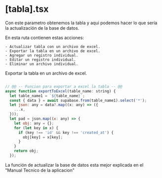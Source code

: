 # [tabla].tsx

Con este parametro obtenemos la tabla y aqui podemos hacer lo que sería la actualización de la base de datos.

En esta ruta contienen estas acciones:

    - Actualizar tabla con un archivo de excel.
    - Exportar la tabla en un archivo de excel.
    - Agregar un registro individual.
    - Editar un registro individual.
    - Eliminar un archivo individual.

Exportar la tabla en un archivo de excel.

```js

// @@ -- Funcion para exportar a excel la tabla -- @@
async function exportToExcel(table_name: string) {
  let table_name1 = `${table_name}`;
  const { data } = await supabase.from(table_name1).select('*');
  let json: any = data?.map((x: any) => ({
    ...x,
  }));
  let pad = json.map((x: any) => {
    let obj: any = {};
    for (let key in x) {
      if (key !== 'id' && key !== 'created_at') {
        obj[key] = x[key];
      }
    }
    return obj;
  });

```

La función de actualizar la base de datos esta mejor explicada en el "Manual Tecnico de la aplicacion"
